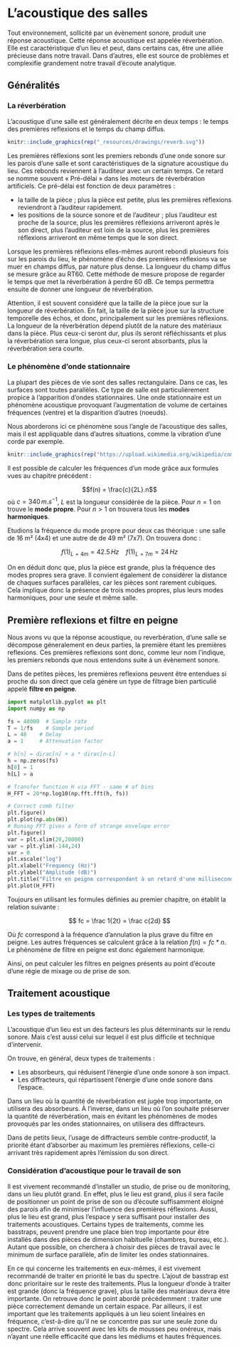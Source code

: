 <!--   
    Effet Haas
    Première reflexion et filtre en peigne
    
    -->

# L’acoustique des salles


Tout environnement, sollicité par un évènement sonore, produit une réponse acoustique. Cette réponse acoustique est appelée réverbération. Elle est caractéristique d’un lieu et peut, dans certains cas, être une alliée précieuse dans notre travail. Dans d’autres, elle est source de problèmes et complexifie grandement notre travail d’écoute analytique.

## Généralités

### La réverbération

L'acoustique d'une salle est généralement décrite en deux temps : le temps des premières reflexions et le temps du champ diffus.

```r
knitr::include_graphics(rep("_resources/drawings/reverb.svg"))
```

Les premières réflexions sont les premiers rebonds d’une onde sonore sur les parois d’une salle et sont caractéristiques de la signature acoustique du lieu. Ces rebonds reviennent à l’auditeur avec un certain temps. Ce retard se nomme souvent « Pré-délai » dans les moteurs de réverbération artificiels. Ce pré-délai est fonction de deux paramètres :

+ la taille de la pièce ; plus la pièce est petite, plus les premières réflexions reviendront à l’auditeur rapidement.
+ les positions de la source sonore et de l’auditeur ; plus l’auditeur est proche de la source, plus les premières réflexions arriveront après le son direct, plus l’auditeur est loin de la source, plus les premières réflexions arriveront en même temps que le son direct.

Lorsque les premières réflexions elles-mêmes auront rebondi plusieurs fois sur les parois du lieu, le phénomène d’écho des premières réflexions va se muer en champs diffus, par nature plus dense. La longueur du champ diffus se mesure grâce au RT60. Cette méthode de mesure propose de regarder le temps que met la réverbération à perdre 60 dB. Ce temps permettra ensuite de donner une longueur de réverbération.

Attention, il est souvent considéré que la taille de la pièce joue sur la longueur de réverbération. En fait, la taille de la pièce joue sur la structure temporelle des échos, et donc, principalement sur les premières réflexions. La longueur de la réverbération dépend plutôt de la nature des matériaux dans la pièce. Plus ceux-ci seront dur, plus ils seront réfléchissants et plus la réverbération sera longue, plus ceux-ci seront absorbants, plus la réverbération sera courte.

### Le phénomène d'onde stationnaire

La plupart des pièces de vie sont des salles rectangulaire. Dans ce cas, les surfaces sont toutes parallèles. Ce type de salle est particulièrement propice à l'apparition d'ondes stationnaires. Une onde stationnaire est un phénomène acoustique provoquant l'augmentation de volume de certaines fréquences (ventre) et la disparition d'autres (noeuds).

Nous aborderons ici ce  phénomène sous l'angle de l'acoustique des salles, mais il est appliquable dans d'autres situations, comme la vibration d'une corde par exemple.

```r
knitr::include_graphics(rep("https://upload.wikimedia.org/wikipedia/commons/7/7d/Standing_wave_2.gif"))
```

Il est possible de calculer les fréquences d'un mode grâce aux formules vues au chapitre précédent :

$$f(n) = \frac{c}{2L}.n$$
où $c=340\,m.s^{-1}$, $L$ est la longueur considérée de la pièce. Pour $n=1$ on trouve le **mode propre**. Pour $n>1$ on trouvera tous les **modes harmoniques**.

Etudions la fréquence du mode propre pour deux cas théorique : une salle de 16 m² (4x4) et une autre de de 49 m² (7x7). On trouvera donc :

$$f(1)_{L=4m} = 42.5 \,Hz \>\>\>\> f(1)_{L=7m} = 24 \,Hz$$

On en déduit donc que, plus la pièce est grande, plus la fréquence des modes propres sera grave. Il convient également de considérer la distance de chaques surfaces parallèles, car les pièces sont rarement cubiques. Cela implique donc la présence de trois modes propres, plus leurs modes harmoniques, pour une seule et même salle.

## Première reflexions et filtre en peigne

Nous avons vu que la réponse acoustique, ou reverbération, d'une salle se décompose géneralement en deux parties, la première étant les premières reflexions. Ces premières reflexions sont donc, comme leur nom l'indique, les premiers rebonds que nous entendons suite à un évènement sonore.

Dans de petites pièces, les premières reflexions peuvent être entendues si proche du son direct que cela génère un type de filtrage bien particulié appelé **filtre en peigne**.

```python
import matplotlib.pyplot as plt
import numpy as np

fs = 48000  # Sample rate
T = 1/fs    # Sample period
L = 48    # Delay
a = 1     # Attenuation factor

# h[n] = dirac[n] + a * dirac[n-L]
h = np.zeros(fs)
h[0] = 1
h[L] = a

# Transfer function H via FFT - same # of bins
H_FFT = 20*np.log10(np.fft.fft(h, fs))

# Correct comb filter
plt.figure()
plt.plot(np.abs(H))
# Runing FFT gives a form of strange envelope error
plt.figure()
var = plt.xlim(20,20000)
var = plt.ylim(-144,24)
var = 0
plt.xscale("log")
plt.xlabel("Frequency (Hz)")
plt.ylabel("Amplitude (dB)")
plt.title("Filtre en peigne correspondant à un retard d'une milliseconde")
plt.plot(H_FFT)
```

Toujours en utilisant les formules définies au premier chapitre, on établit la relation suivante :

$$ fc = \frac 1{2t} = \frac c{2d} $$

Où $fc$ correspond à la fréquence d'annulation la plus grave du filtre en peigne. Les autres fréquences se calculent grâce à la relation $f(n) = fc*n$. Le phénomène de filtre en peigne est donc également harmonique.

Ainsi, on peut calculer les filtres en peignes présents au point d'écoute d'une régie de mixage ou de prise de son.

## Traitement acoustique

### Les types de traitements

L’acoustique d’un lieu est un des facteurs les plus déterminants sur le rendu sonore. Mais c’est aussi celui sur lequel il est plus difficile et technique d’intervenir.

On trouve, en général, deux types de traitements :

+ Les absorbeurs, qui réduisent l’énergie d’une onde sonore à son impact.
+ Les diffracteurs, qui répartissent l’énergie d’une onde sonore dans l’espace.

Dans un lieu où la quantité de réverbération est jugée trop importante, on utilisera des absorbeurs. À l’inverse, dans un lieu où l’on souhaite préserver la quantité de réverbération, mais en évitant les phénomènes de modes provoqués par les ondes stationnaires, on utilisera des diffracteurs.

Dans de petits lieux, l’usage de diffracteurs semble contre-productif, la priorité étant d’absorber au maximum les premières réflexions, celle-ci arrivant très rapidement après l’émission du son direct.

### Considération d’acoustique pour le travail de son

Il est vivement recommandé d’installer un studio, de prise ou de monitoring, dans un lieu plutôt grand. En effet, plus le lieu est grand, plus il sera facile de positionner un point de prise de son ou d’écoute suffisamment éloigné des parois afin de minimiser l’influence des premières réflexions. Aussi, plus le lieu est grand, plus l’espace y sera suffisant pour installer des traitements acoustiques. Certains types de traitements, comme les basstraps, peuvent prendre une place bien trop importante pour être installés dans des pièces de dimension habituelle (chambres, bureau, etc.). Autant que possible, on cherchera à choisir des pièces de travail avec le minimum de surface parallèle, afin de limiter les ondes stationnaires.

En ce qui concerne les traitements en eux-mêmes, il est vivement recommandé de traiter en priorité le bas du spectre. L’ajout de basstrap est donc prioritaire sur le reste des traitements. Plus la longueur d’onde à traiter est grande (donc la fréquence grave), plus la taille des matériaux devra être importante. On retrouve donc le point abordé précédemment : traiter une pièce correctement demande un certain espace. Par ailleurs, il est important que les traitements appliqués à un lieu soient linéaires en fréquence, c’est-à-dire qu’il ne se concentre pas sur une seule zone du spectre. Cela arrive souvent avec les kits de mousses peu onéreux, mais n’ayant une réelle efficacité que dans les médiums et hautes fréquences.